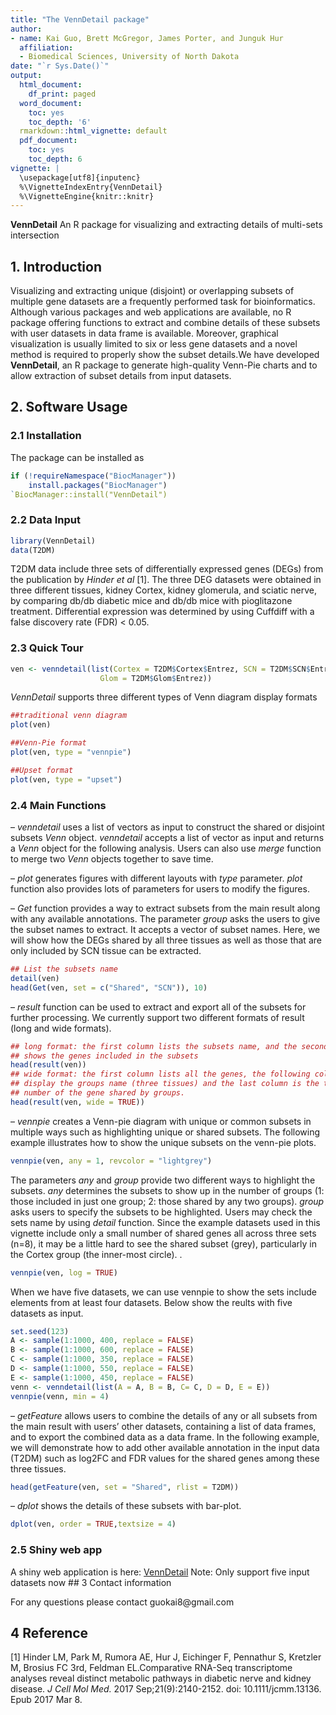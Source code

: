 ```yaml
---
title: "The VennDetail package"
author:
- name: Kai Guo, Brett McGregor, James Porter, and Junguk Hur
  affiliation: 
  - Biomedical Sciences, University of North Dakota
date: "`r Sys.Date()`"   
output:
  html_document:
    df_print: paged
  word_document:
    toc: yes
    toc_depth: '6'
  rmarkdown::html_vignette: default
  pdf_document:
    toc: yes
    toc_depth: 6
vignette: |
  \usepackage[utf8]{inputenc}
  %\VignetteIndexEntry{VennDetail}
  %\VignetteEngine{knitr::knitr} 
---
```

__VennDetail__ An R package for visualizing and extracting details of multi-sets 
intersection  

## 1. Introduction

Visualizing and extracting unique (disjoint) or overlapping subsets of multiple 
gene datasets are a frequently performed task for bioinformatics. Although 
various packages and web applications are available, no R package offering 
functions to extract and combine details of these subsets with user datasets in 
data frame is available. Moreover, graphical visualization is usually limited to
six or less gene datasets and a novel method is required to properly show the 
subset details.We have developed __VennDetail__, an R package to generate 
high-quality Venn-Pie charts and to allow extraction of subset details from 
input datasets.  

## 2. Software Usage
### 2.1 Installation
The package can be installed as
``` r
if (!requireNamespace("BiocManager"))
    install.packages("BiocManager")
`BiocManager::install("VennDetail")
``` 
### 2.2 Data Input
```r
library(VennDetail)
data(T2DM)
```
T2DM data include three sets of differentially expressed genes (DEGs) from the
publication by _Hinder et al_ [1]. The three DEG datasets were obtained in three 
different tissues, kidney Cortex, kidney glomerula, and sciatic nerve, by 
comparing db/db diabetic mice and db/db mice with pioglitazone treatment. 
Differential expression was determined by using Cuffdiff with a false discovery 
rate (FDR) < 0.05.    

### 2.3 Quick Tour
``` r
ven <- venndetail(list(Cortex = T2DM$Cortex$Entrez, SCN = T2DM$SCN$Entrez,
                    Glom = T2DM$Glom$Entrez))
```  
_VennDetail_ supports three different types of Venn diagram display formats
```  r
##traditional venn diagram
plot(ven)
```

```  r
##Venn-Pie format
plot(ven, type = "vennpie")
```

```  r
##Upset format
plot(ven, type = "upset")
```   

### 2.4 Main Functions
--  _venndetail_ uses a list of vectors as input to construct the shared or 
disjoint subsets _Venn_ object. _venndetail_ accepts a list of vector as input
and returns a _Venn_ object for the following analysis. Users can also use _merge_
function to merge two _Venn_ objects together to save time.

-- _plot_ generates figures with different layouts with _type_ parameter. _plot_ 
function also provides lots of parameters for users to modify the figures. 

-- _Get_ function provides a way to extract subsets from the main result along 
with any available annotations. The parameter _group_ asks the users to give the 
subset names to extract. It accepts a vector of subset names. Here, we will show
how the DEGs shared by all three tissues as well as those that are only included
by SCN tissue can be extracted.
```r
## List the subsets name
detail(ven) 
head(Get(ven, set = c("Shared", "SCN")), 10)
```    
-- _result_ function can be used to extract and export all of the subsets 
for further processing. We currently support two different formats of result 
(long and wide formats).
```r
## long format: the first column lists the subsets name, and the second column
## shows the genes included in the subsets
head(result(ven))
## wide format: the first column lists all the genes, the following columns
## display the groups name (three tissues) and the last column is the total 
## number of the gene shared by groups.
head(result(ven, wide = TRUE))
```     

-- _vennpie_ creates a Venn-pie diagram with unique or common subsets in 
multiple ways such as highlighting unique or shared subsets. The following 
example illustrates how to show the unique subsets on the venn-pie plots.
```r
vennpie(ven, any = 1, revcolor = "lightgrey")
```
The parameters _any_ and _group_ provide two different ways to highlight the 
subsets. _any_ determines the subsets to show up in the number of groups 
(1: those included in just one group; 2: those shared by any two groups). 
_group_ asks users to specify the subsets to be highlighted. Users may check 
the sets name by using _detail_ function.
Since the example datasets used in this vignette include only a small number of 
shared genes all across three sets (n=8), it may be a little hard to see the 
shared subset (grey), particularly in the Cortex group (the inner-most 
circle).
.
```r
vennpie(ven, log = TRUE)
```   
When we have five datasets, we can use vennpie to show the sets 
include elements from at least four datasets. Below show the reults with five 
datasets as input. 
```r
set.seed(123)
A <- sample(1:1000, 400, replace = FALSE)
B <- sample(1:1000, 600, replace = FALSE)
C <- sample(1:1000, 350, replace = FALSE)
D <- sample(1:1000, 550, replace = FALSE)
E <- sample(1:1000, 450, replace = FALSE)
venn <- venndetail(list(A = A, B = B, C= C, D = D, E = E))
vennpie(venn, min = 4)
```
-- _getFeature_ allows users to combine the details of any or all subsets from 
the main result with users’ other datasets, containing a list of data frames, 
and to export the combined data as a data frame. In the following example, we 
will demonstrate how to add other available annotation in the input data (T2DM)
such as log2FC and FDR values for the shared genes among these three tissues.
```r
head(getFeature(ven, set = "Shared", rlist = T2DM))
```
-- _dplot_ shows the details of these subsets with bar-plot. 

```r
dplot(ven, order = TRUE,textsize = 4)
```    

### 2.5 Shiny web app
A shiny web application is here: 
[VennDetail](http://hurlab.med.und.edu/VennDetail/) 
Note: Only support five input datasets now
## 3 Contact information

For any questions please contact guokai8@gmail.com    

## 4 Reference
[1] Hinder LM, Park M, Rumora AE, Hur J, Eichinger F, Pennathur S, Kretzler M, 
Brosius FC 3rd, Feldman EL.Comparative RNA-Seq transcriptome analyses reveal 
distinct metabolic pathways in diabetic nerve and kidney disease.
_J Cell Mol Med._ 2017 Sep;21(9):2140-2152. doi: 10.1111/jcmm.13136. Epub 
2017 Mar 8.
